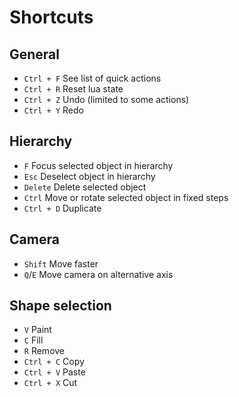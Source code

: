 # Shortcuts

## General

* `Ctrl + F` See list of quick actions
* `Ctrl + R` Reset lua state
* `Ctrl + Z` Undo (limited to some actions)
* `Ctrl + Y` Redo

## Hierarchy

* `F` Focus selected object in hierarchy
* `Esc` Deselect object in hierarchy
* `Delete` Delete selected object
* `Ctrl` Move or rotate selected object in fixed steps
* `Ctrl + D` Duplicate

## Camera

* `Shift` Move faster
* `Q`/`E` Move camera on alternative axis

## Shape selection

* `V` Paint
* `C` Fill
* `R` Remove
* `Ctrl + C` Copy
* `Ctrl + V` Paste
* `Ctrl + X` Cut

